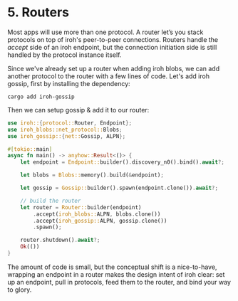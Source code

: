 
# 5. Routers

Most apps will use more than one protocol. A router let’s you stack protocols on top of iroh's peer-to-peer connections. Routers handle the *accept* side of an iroh endpoint, but the connection initiation side is still handled by the protocol instance itself.

Since we've already set up a router when adding iroh blobs, we can add another protocol to the router with a few lines of code. Let's add iroh gossip, first by installing the dependency:

```
cargo add iroh-gossip
```

Then we can setup gossip & add it to our router:

```rust
use iroh::{protocol::Router, Endpoint};
use iroh_blobs::net_protocol::Blobs;
use iroh_gossip::{net::Gossip, ALPN};

#[tokio::main]
async fn main() -> anyhow::Result<()> {
    let endpoint = Endpoint::builder().discovery_n0().bind().await?;

    let blobs = Blobs::memory().build(&endpoint);

    let gossip = Gossip::builder().spawn(endpoint.clone()).await?;

    // build the router
    let router = Router::builder(endpoint)
        .accept(iroh_blobs::ALPN, blobs.clone())
        .accept(iroh_gossip::ALPN, gossip.clone())
        .spawn();

    router.shutdown().await?;
    Ok(())
}
```

The amount of code is small, but the conceptual shift is a nice-to-have, wrapping an endpoint in a router makes the design intent of iroh clear: set up an endpoint, pull in protocols, feed them to the router, and bind your way to glory.

<div className='flex'>
  <div className="flex flex-col items-start gap-3">
    <PageLink label="Previous" page={{ href: "/docs/tour/4-protocols", title: "Protocols" }} previous />
  </div>
  <div className="ml-auto flex flex-col items-end gap-3">
    <PageLink label="Next" page={{ href: "/docs/tour/6-conclusion", title: "Conclusion" }} />
  </div>
</div>
